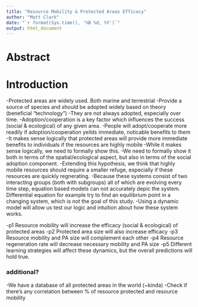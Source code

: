 ```yaml
---
title: "Resource Mobility & Protected Areas Efficacy"
author: "Matt Clark"
date: "`r format(Sys.time(), '%B %d, %Y')`"
output: html_document
---
```


# Abstract 






# Introduction 
-Protected areas are widely used. Both marine and terrestrial
-Provide a source of species and should be adopted widely based on theory (beneficial "technology")
-They are not always adopted, especially over time.
-Adoption/cooperation is a key factor which influences the success (social & ecological) of any given area. 
-People will adopt/cooperate more readily if adoption/cooperation yeilds immediate, noticable benefits to them
-It makes sense logically that protected areas will provide more immediate benefits to individuals if the resources are highly mobile
-While it makes sense logically, we need to formally show this. 
-We need to formally show it both in terms of the spatial/ecological aspect, but also in terms of the social adoption component. 
-Extending this hypothesis, we think that highly mobile resources should require a smaller refuge, especially if these resources are quickly regnerating.
-Because these systems consist of two interacting groups (both with subgroups) all of which are evolving every time step, equation based models can not accurately depic the system. Differential equation for example try to find an equilibrium point in a changing system, which is not the goal of this study.
-Using a dynamic model will allow us test our logic and intuition about how these system works.

-p1 Resource mobility will increase the efficacy (social & ecological) of protected areas
-p2 Protected area size will also increase efficacy 
-p3 Resource mobility and PA size will complement each other 
-p4 Resource regeneration rate will decrease necessary mobility and PA size
-p5 Different learning strategies will affect these dynamics, but the overall predictions will hold true.

### additional?
-We have a database of all protected areas in the world (~kinda)
-Check if there's any correlation between % of resource protected and resource mobility